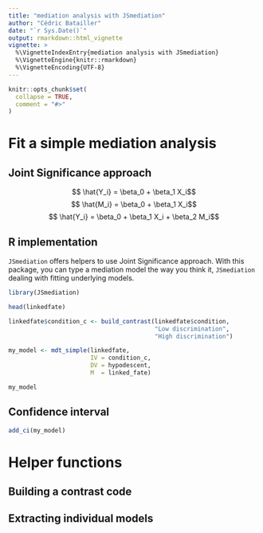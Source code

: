 ```yaml
---
title: "mediation analysis with JSmediation"
author: "Cédric Batailler"
date: "`r Sys.Date()`"
output: rmarkdown::html_vignette
vignette: >
  %\VignetteIndexEntry{mediation analysis with JSmediation}
  %\VignetteEngine{knitr::rmarkdown}
  %\VignetteEncoding{UTF-8}
---
```


```r
knitr::opts_chunk$set(
  collapse = TRUE,
  comment = "#>"
)
```

# Fit a simple mediation analysis
## Joint Significance approach
$$ \hat{Y_i} = \beta_0 + \beta_1 X_i$$ 
$$ \hat{M_i} = \beta_0 + \beta_1 X_i$$ 
$$ \hat{Y_i} = \beta_0 + \beta_1 X_i + \beta_2 M_i$$ 

## R implementation

`JSmediation` offers helpers to use Joint Significance approach.  With this 
package, you can type a mediation model the way you think it, `JSmediation` 
dealing with fitting underlying models.

```r
library(JSmediation)
```

```r
head(linkedfate)
```

```r
linkedfate$condition_c <- build_contrast(linkedfate$condition,
                                         "Low discrimination",
                                         "High discrimination")
```



```r
my_model <- mdt_simple(linkedfate,
                       IV = condition_c,
                       DV = hypodescent,
                       M  = linked_fate)
```

```r
my_model
```
## Confidence interval

```r
add_ci(my_model)
```

# Helper functions

## Building a contrast code

## Extracting individual models
